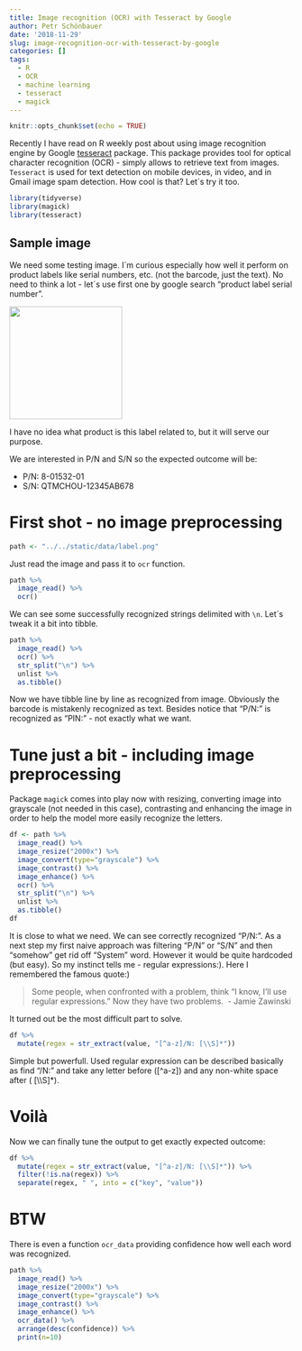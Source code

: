```yaml
---
title: Image recognition (OCR) with Tesseract by Google
author: Petr Schönbauer
date: '2018-11-29'
slug: image-recognition-ocr-with-tesseract-by-google
categories: []
tags:
  - R
  - OCR
  - machine learning
  - tesseract
  - magick
---
```


```r
knitr::opts_chunk$set(echo = TRUE)
```

Recently I have read on R weekly post about using image recognition engine by Google [tesseract](https://opensource.google.com/projects/tesseract) package. This package provides tool for optical character recognition (OCR) - simply allows to retrieve text from images. `Tesseract` is used for text detection on mobile devices, in video, and in Gmail image spam detection. How cool is that? Let´s try it too.

```r
library(tidyverse)
library(magick)
library(tesseract)
```

## Sample image

We need some testing image. I´m curious especially how well it perform on product labels like serial numbers, etc. (not the barcode, just the text). No need to think a lot - let´s use first one by google search "product label serial number".

![](/img/label.png){width=200px}

I have no idea what product is this label related to, but it will serve our purpose.

We are interested in P/N and S/N so the expected outcome will be:

* P/N:    8-01532-01\
* S/N:    QTMCHOU-12345AB678

# First shot - no image preprocessing

```r
path <- "../../static/data/label.png"
```

Just read the image and pass it to `ocr` function.

```r
path %>%
  image_read() %>% 
  ocr()
```
We can see some successfully recognized strings delimited with `\n`. Let´s tweak it a bit into tibble.

```r
path %>%
  image_read() %>% 
  ocr() %>% 
  str_split("\n") %>% 
  unlist %>% 
  as.tibble()
```
Now we have tibble line by line as recognized from image. Obviously the barcode is mistakenly recognized as text. Besides notice that "P/N:" is recognized as "PIN:" - not exactly what we want.

# Tune just a bit - including image preprocessing
Package `magick` comes into play now with resizing, converting image into grayscale (not needed in this case), contrasting and enhancing the image in order to help the model more easily recognize the letters.

```r
df <- path %>%
  image_read() %>% 
  image_resize("2000x") %>% 
  image_convert(type="grayscale") %>%
  image_contrast() %>%
  image_enhance() %>%
  ocr() %>% 
  str_split("\n") %>% 
  unlist %>% 
  as.tibble()
df
```
It is close to what we need. We can see correctly recognized "P/N:". As a next step my first naive approach was filtering "P/N" or "S/N" and then "somehow" get rid off "System" word. However it would be quite hardcoded (but easy). So my instinct tells me - regular expressions:). Here I remembered the famous quote:)

>Some people, when confronted with a problem, think "I know, I'll use regular expressions." Now they have two problems.\ 
>- Jamie Zawinski

It turned out be the most difficult part to solve.

```r
df %>% 
  mutate(regex = str_extract(value, "[^a-z]/N: [\\S]*"))
```

Simple but powerfull. Used regular expression can be described basically as find "/N:" and take any letter before ([^a-z]) and any non-white space after ( [\\\\S]*).

# Voilà

Now we can finally tune the output to get exactly expected outcome:
```r
df %>% 
  mutate(regex = str_extract(value, "[^a-z]/N: [\\S]*")) %>% 
  filter(!is.na(regex)) %>% 
  separate(regex, " ", into = c("key", "value"))
```

# BTW

There is even a function `ocr_data` providing confidence how well each word was recognized. 

```r
path %>%
  image_read() %>% 
  image_resize("2000x") %>% 
  image_convert(type="grayscale") %>%
  image_contrast() %>%
  image_enhance() %>%
  ocr_data() %>% 
  arrange(desc(confidence)) %>% 
  print(n=10)
```